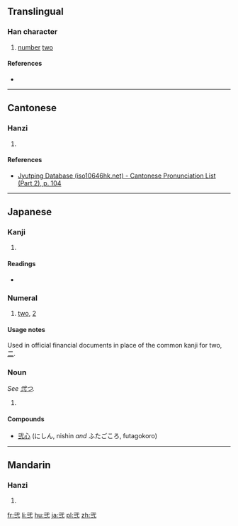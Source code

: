 ==Translingual==

===Han character===
{{Han char|rn=56|rad=弋|as=03|sn=6|four=|canj=一心一一 (MPMM)|ids=⿻⿹[[弋]][[二]][[一]]}}

# [[number]] [[two]]

====References====
* {{Han ref|kx=0355.061|hdz=10558.061|uh=5F10|ud=24336}}

----

==Cantonese==

===Hanzi===
{{yue-hanzi|jyut=[[ji6]]|y=yi6}}

# {{defn|lang=yue|sort=弋03}}

====References====
* [http://www.iso10646hk.net/jp/document/download.jsp Jyutping Database (iso10646hk.net) - Cantonese Pronunciation List (Part 2), p. 104]

----

==Japanese==

===Kanji===
{{ja-kanji|grade=c|rs=弋03}}

# {{defn|lang=ja|sort=弋03}}

====Readings====
* {{ja-readings|on=[[に]] (ni), [[じ]] (ji)|kun=[[ふたつ]] (futatsu)}}

===Numeral===
{{head|ja|numeral|hiragana|に|romaji|ni}}
# [[two]], [[2]]

====Usage notes====
Used in official financial documents in place of the common kanji for two, [[二]].

===Noun===
''See [[弐つ]].''

# {{defn|lang=ja|sort=弋03}}

====Compounds====
* [[弐心]] (にしん, nishin ''and'' ふたごころ, futagokoro)

----

==Mandarin==

===Hanzi===
{{cmn-hanzi|pin=[[èr]] ([[er4]])|wg=erh<sup>4</sup>}}

# {{defn|lang=cmn|sort=弋03}}

[[fr:弐]]
[[li:弐]]
[[hu:弐]]
[[ja:弐]]
[[pl:弐]]
[[zh:弐]]